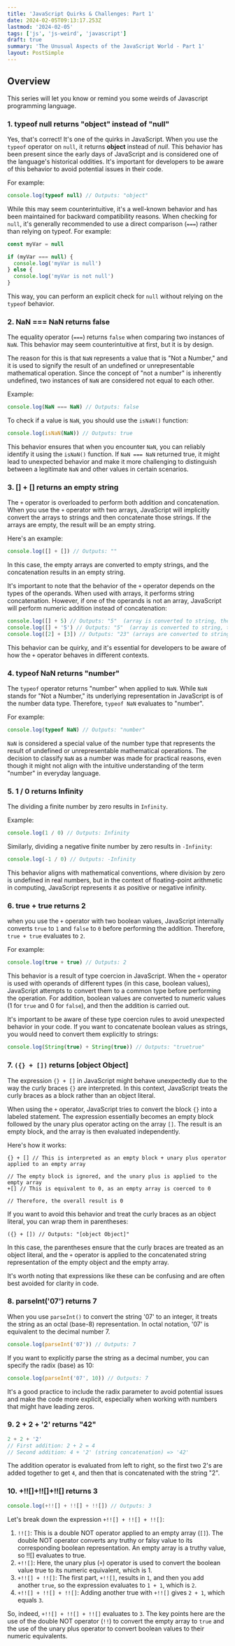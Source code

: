 ```yaml
---
title: 'JavaScript Quirks & Challenges: Part 1'
date: 2024-02-05T09:13:17.253Z
lastmod: '2024-02-05'
tags: ['js', 'js-weird', 'javascript']
draft: true
summary: 'The Unusual Aspects of the JavaScript World - Part 1'
layout: PostSimple
---
```


## Overview

This series will let you know or remind you some weirds of Javascript programming language.

### 1. typeof null returns "object" instead of "null"

Yes, that's correct! It's one of the quirks in JavaScript. When you use the `typeof` operator on `null`, it returns **object** instead of _null_. This behavior has been present since the early days of JavaScript and is considered one of the language's historical oddities. It's important for developers to be aware of this behavior to avoid potential issues in their code.

For example:

```js
console.log(typeof null) // Outputs: "object"
```

While this may seem counterintuitive, it's a well-known behavior and has been maintained for backward compatibility reasons. When checking for `null`, it's generally recommended to use a direct comparison (`===`) rather than relying on typeof. For example:

```js
const myVar = null

if (myVar === null) {
  console.log('myVar is null')
} else {
  console.log('myVar is not null')
}
```

This way, you can perform an explicit check for `null` without relying on the `typeof` behavior.

### 2. NaN === NaN returns false

The equality operator (`===`) returns `false` when comparing two instances of `NaN`. This behavior may seem counterintuitive at first, but it is by design.

The reason for this is that `NaN` represents a value that is "Not a Number," and it is used to signify the result of an undefined or unrepresentable mathematical operation. Since the concept of "not a number" is inherently undefined, two instances of `NaN` are considered not equal to each other.

Example:

```js
console.log(NaN === NaN) // Outputs: false
```

To check if a value is `NaN`, you should use the `isNaN()` function:

```js
console.log(isNaN(NaN)) // Outputs: true
```

This behavior ensures that when you encounter `NaN`, you can reliably identify it using the `isNaN()` function. If `NaN === NaN` returned true, it might lead to unexpected behavior and make it more challenging to distinguish between a legitimate `NaN` and other values in certain scenarios.

### 3. [] + [] returns an empty string

The `+` operator is overloaded to perform both addition and concatenation. When you use the `+` operator with two arrays, JavaScript will implicitly convert the arrays to strings and then concatenate those strings. If the arrays are empty, the result will be an empty string.

Here's an example:

```js
console.log([] + []) // Outputs: ""
```

In this case, the empty arrays are converted to empty strings, and the concatenation results in an empty string.

It's important to note that the behavior of the `+` operator depends on the types of the operands. When used with arrays, it performs string concatenation. However, if one of the operands is not an array, JavaScript will perform numeric addition instead of concatenation:

```js
console.log([] + 5) // Outputs: "5"  (array is converted to string, then concatenated with 5)
console.log([] + '5') // Outputs: "5"  (array is converted to string, then concatenated with "5")
console.log([2] + [3]) // Outputs: "23" (arrays are converted to strings, then concatenated)
```

This behavior can be quirky, and it's essential for developers to be aware of how the `+` operator behaves in different contexts.

### 4. typeof NaN returns "number"

The `typeof` operator returns "number" when applied to `NaN`. While `NaN` stands for "Not a Number," its underlying representation in JavaScript is of the number data type. Therefore, `typeof NaN` evaluates to "number".

For example:

```js
console.log(typeof NaN) // Outputs: "number"
```

`NaN` is considered a special value of the number type that represents the result of undefined or unrepresentable mathematical operations. The decision to classify `NaN` as a number was made for practical reasons, even though it might not align with the intuitive understanding of the term "number" in everyday language.

### 5. 1 / 0 returns Infinity

The dividing a finite number by zero results in `Infinity`.

Example:

```js
console.log(1 / 0) // Outputs: Infinity
```

Similarly, dividing a negative finite number by zero results in `-Infinity`:

```js
console.log(-1 / 0) // Outputs: -Infinity
```

This behavior aligns with mathematical conventions, where division by zero is undefined in real numbers, but in the context of floating-point arithmetic in computing, JavaScript represents it as positive or negative infinity.

### 6. true + true returns 2

when you use the `+` operator with two boolean values, JavaScript internally converts `true` to `1` and `false` to `0` before performing the addition. Therefore, `true + true` evaluates to `2`.

For example:

```js
console.log(true + true) // Outputs: 2
```

This behavior is a result of type coercion in JavaScript. When the `+` operator is used with operands of different types (in this case, boolean values), JavaScript attempts to convert them to a common type before performing the operation. For addition, boolean values are converted to numeric values (1 for `true` and 0 for `false`), and then the addition is carried out.

It's important to be aware of these type coercion rules to avoid unexpected behavior in your code. If you want to concatenate boolean values as strings, you would need to convert them explicitly to strings:

```js
console.log(String(true) + String(true)) // Outputs: "truetrue"
```

### 7. `({} + [])` returns [object Object]

The expression `{} + []` in JavaScript might behave unexpectedly due to the way the curly braces `{}` are interpreted. In this context, JavaScript treats the curly braces as a block rather than an object literal.

When using the `+` operator, JavaScript tries to convert the block `{}` into a labeled statement. The expression essentially becomes an empty block followed by the unary plus operator acting on the array `[]`. The result is an empty block, and the array is then evaluated independently.

Here's how it works:

```
{} + [] // This is interpreted as an empty block + unary plus operator applied to an empty array

// The empty block is ignored, and the unary plus is applied to the empty array
+[] // This is equivalent to 0, as an empty array is coerced to 0

// Therefore, the overall result is 0
```

If you want to avoid this behavior and treat the curly braces as an object literal, you can wrap them in parentheses:

```
({} + []) // Outputs: "[object Object]"
```

In this case, the parentheses ensure that the curly braces are treated as an object literal, and the `+` operator is applied to the concatenated string representation of the empty object and the empty array.

It's worth noting that expressions like these can be confusing and are often best avoided for clarity in code.

### 8. parseInt('07') returns 7

When you use `parseInt()` to convert the string '07' to an integer, it treats the string as an octal (base-8) representation. In octal notation, '07' is equivalent to the decimal number 7.

```js
console.log(parseInt('07')) // Outputs: 7
```

If you want to explicitly parse the string as a decimal number, you can specify the radix (base) as 10:

```js
console.log(parseInt('07', 10)) // Outputs: 7
```

It's a good practice to include the radix parameter to avoid potential issues and make the code more explicit, especially when working with numbers that might have leading zeros.

### 9. 2 + 2 + '2' returns "42"

```js
2 + 2 + '2'
// First addition: 2 + 2 = 4
// Second addition: 4 + '2' (string concatenation) => '42'
```

The addition operator is evaluated from left to right, so the first two 2's are added together to get `4`, and then that is concatenated with the string "2".

### 10. +!![]+!![]+!![] returns 3

```js
console.log(+!![] + !![] + !![]) // Outputs: 3
```

Let's break down the expression `+!![] + !![] + !![]`:

1. `!![]`: This is a double NOT operator applied to an empty array (`[]`). The double NOT operator converts any truthy or falsy value to its corresponding boolean representation. An empty array is a truthy value, so !![] evaluates to true.
2. `+!![]`: Here, the unary plus (`+`) operator is used to convert the boolean value true to its numeric equivalent, which is 1.
3. `+!![] + !![]`: The first part, `+!![]`, results in `1`, and then you add another `true`, so the expression evaluates to `1 + 1`, which is `2`.
4. `+!![] + !![] + !![]`: Adding another true with `+!![]` gives `2 + 1`, which equals `3`.

So, indeed, `+!![] + !![] + !![]` evaluates to `3`. The key points here are the use of the double NOT operator (`!!`) to convert the empty array to `true` and the use of the unary plus operator to convert boolean values to their numeric equivalents.
